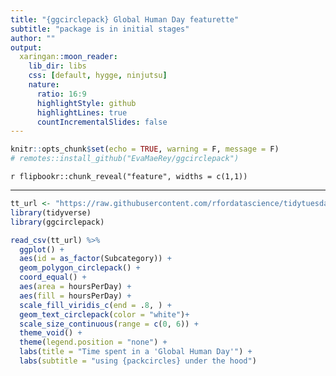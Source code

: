 ```yaml
---
title: "{ggcirclepack} Global Human Day featurette"
subtitle: "package is in initial stages"
author: ""
output:
  xaringan::moon_reader:
    lib_dir: libs
    css: [default, hygge, ninjutsu]
    nature:
      ratio: 16:9
      highlightStyle: github
      highlightLines: true
      countIncrementalSlides: false
---
```





```r
knitr::opts_chunk$set(echo = TRUE, warning = F, message = F)
# remotes::install_github("EvaMaeRey/ggcirclepack")
```


`r flipbookr::chunk_reveal("feature", widths = c(1,1))`

---

```r
tt_url <- "https://raw.githubusercontent.com/rfordatascience/tidytuesday/master/data/2023/2023-09-12/global_human_day.csv" 
library(tidyverse)
library(ggcirclepack)

read_csv(tt_url) %>% 
  ggplot() + 
  aes(id = as_factor(Subcategory)) + 
  geom_polygon_circlepack() + 
  coord_equal() +
  aes(area = hoursPerDay) + 
  aes(fill = hoursPerDay) + 
  scale_fill_viridis_c(end = .8, ) +
  geom_text_circlepack(color = "white")+ 
  scale_size_continuous(range = c(0, 6)) + 
  theme_void() + 
  theme(legend.position = "none") +
  labs(title = "Time spent in a 'Global Human Day'") + 
  labs(subtitle = "using {packcircles} under the hood")
```



